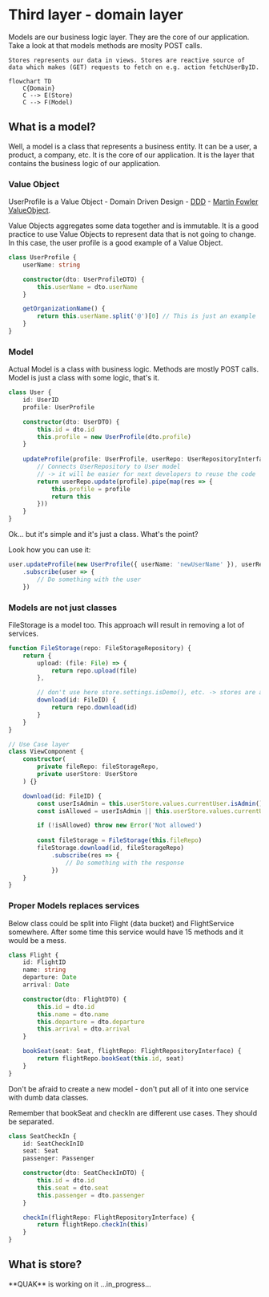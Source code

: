 # Third layer - domain layer

 
<Callout emoji="ℹ️" type="info">
    Models are our business logic layer. They are the core of our application. Take a look at that models methods are moslty POST calls.

    Stores represents our data in views. Stores are reactive source of data which makes (GET) requests to fetch on e.g. action fetchUserByID.
</Callout>


```mermaid
flowchart TD
    C{Domain}
    C --> E(Store)
    C --> F(Model)
```

## What is a model?

Well, a model is a class that represents a business entity. It can be a user, a product, a company, etc. It is the core of our application. It is the layer that contains the business logic of our application.

### Value Object

UserProfile is a Value Object - Domain Driven Design - [DDD](https://en.wikipedia.org/wiki/Domain-driven_design) - [Martin Fowler ValueObject](https://martinfowler.com/bliki/ValueObject.html).

Value Objects aggregates some data together and is immutable. It is a good practice to use Value Objects to represent data that is not going to change. In this case, the user profile is a good example of a Value Object.

```typescript
class UserProfile {
    userName: string

    constructor(dto: UserProfileDTO) {
        this.userName = dto.userName
    }

    getOrganizationName() {
        return this.userName.split('@')[0] // This is just an example
    }
}
```

### Model

Actual Model is a class with business logic. Methods are mostly POST calls. Model is just a class with some logic, that's it.

```typescript
class User {
    id: UserID
    profile: UserProfile

    constructor(dto: UserDTO) {
        this.id = dto.id
        this.profile = new UserProfile(dto.profile)
    }
    
    updateProfile(profile: UserProfile, userRepo: UserRepositoryInterface) {
        // Connects UserRepository to User model 
        // -> it will be easier for next developers to reuse the code
        return userRepo.update(profile).pipe(map(res => {
            this.profile = profile
            return this
        }))
    }
}
```

Ok... but it's simple and it's just a class. What's the point?

Look how you can use it:

```typescript
user.updateProfile(new UserProfile({ userName: 'newUserName' }), userRepo)
    .subscribe(user => {
        // Do something with the user
    })
```

### Models are not just classes

FileStorage is a model too. This approach will result in removing a lot of services.

```typescript
function FileStorage(repo: FileStorageRepository) {
    return {
        upload: (file: File) => {
            return repo.upload(file)
        },

        // don't use here store.settings.isDemo(), etc. -> stores are available only in use case layer
        download(id: FileID) {
            return repo.download(id)
        }
    }
}

// Use Case layer
class ViewComponent {
    constructor(
        private fileRepo: fileStorageRepo,
        private userStore: UserStore
    ) {}

    download(id: FileID) {
        const userIsAdmin = this.userStore.values.currentUser.isAdmin()
        const isAllowed = userIsAdmin || this.userStore.values.currentUser.isAllowedToDownload()

        if (!isAllowed) throw new Error('Not allowed')
        
        const fileStorage = FileStorage(this.fileRepo)
        fileStorage.download(id, fileStorageRepo)
            .subscribe(res => {
                // Do something with the response
            })
    }
}
```

### Proper Models replaces services

Below class could be split into Flight (data bucket) and FlightService somewhere. After some time this service would have 15 methods and it would be a mess.

```typescript
class Flight {
    id: FlightID
    name: string
    departure: Date
    arrival: Date

    constructor(dto: FlightDTO) {
        this.id = dto.id
        this.name = dto.name
        this.departure = dto.departure
        this.arrival = dto.arrival
    }

    bookSeat(seat: Seat, flightRepo: FlightRepositoryInterface) {
        return flightRepo.bookSeat(this.id, seat)
    }
}
```

Don't be afraid to create a new model - don't put all of it into one service with dumb data classes.

Remember that bookSeat and checkIn are different use cases. They should be separated.

```typescript
class SeatCheckIn {
    id: SeatCheckInID
    seat: Seat
    passenger: Passenger

    constructor(dto: SeatCheckInDTO) {
        this.id = dto.id
        this.seat = dto.seat
        this.passenger = dto.passenger
    }

    checkIn(flightRepo: FlightRepositoryInterface) {
        return flightRepo.checkIn(this)
    }
}
```

## What is store?

 
<Callout emoji="🏗️">
  **QUAK** is working on it ...in_progress...
</Callout>